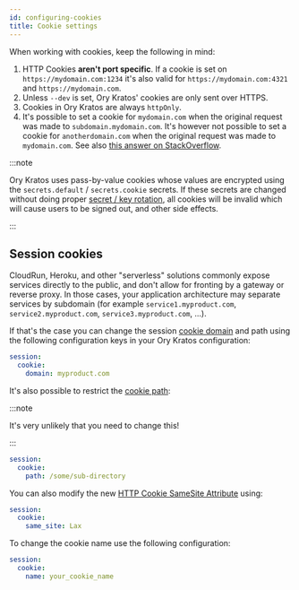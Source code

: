 ```yaml
---
id: configuring-cookies
title: Cookie settings
---
```


When working with cookies, keep the following in mind:

1. HTTP Cookies **aren't port specific**. If a cookie is set on `https://mydomain.com:1234` it's also valid for
   `https://mydomain.com:4321` and `https://mydomain.com`.
2. Unless `--dev` is set, Ory Kratos' cookies are only sent over HTTPS.
3. Cookies in Ory Kratos are always `httpOnly`.
4. It's possible to set a cookie for `mydomain.com` when the original request was made to `subdomain.mydomain.com`. It's however
   not possible to set a cookie for `anotherdomain.com` when the original request was made to `mydomain.com`. See also
   [this answer on StackOverflow](https://stackoverflow.com/questions/18492576/share-cookie-between-subdomain-and-domain).

:::note

Ory Kratos uses pass-by-value cookies whose values are encrypted using the `secrets.default` / `secrets.cookie` secrets. If these
secrets are changed without doing proper [secret / key rotation](secret-key-rotation), all cookies will be invalid which will
cause users to be signed out, and other side effects.

:::

## Session cookies

CloudRun, Heroku, and other "serverless" solutions commonly expose services directly to the public, and don't allow for fronting
by a gateway or reverse proxy. In those cases, your application architecture may separate services by subdomain (for example
`service1.myproduct.com`, `service2.myproduct.com`, `service3.myproduct.com`, ...).

If that's the case you can change the session [cookie domain](https://developer.mozilla.org/en-US/docs/Web/HTTP/Cookies) and path
using the following configuration keys in your Ory Kratos configuration:

```yaml title="path/to/kratos/config.yml
session:
  cookie:
    domain: myproduct.com
```

It's also possible to restrict the [cookie path](https://developer.mozilla.org/en-US/docs/Web/HTTP/Cookies):

:::note

It's very unlikely that you need to change this!

:::

```yaml title="path/to/kratos/config.yml
session:
  cookie:
    path: /some/sub-directory
```

You can also modify the new
[HTTP Cookie SameSite Attribute](https://developer.mozilla.org/en-US/docs/Web/HTTP/Headers/Set-Cookie/SameSite) using:

```yaml title="path/to/kratos/config.yml
session:
  cookie:
    same_site: Lax
```

To change the cookie name use the following configuration:

```yaml title="path/to/kratos/config.yml
session:
  cookie:
    name: your_cookie_name
```
